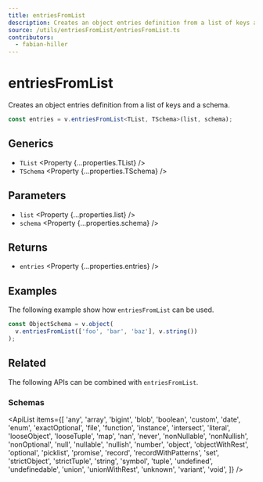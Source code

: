 ```yaml
---
title: entriesFromList
description: Creates an object entries definition from a list of keys and a schema.
source: /utils/entriesFromList/entriesFromList.ts
contributors:
  - fabian-hiller
---
```



# entriesFromList

Creates an object entries definition from a list of keys and a schema.

```ts
const entries = v.entriesFromList<TList, TSchema>(list, schema);
```

## Generics

- `TList` <Property {...properties.TList} />
- `TSchema` <Property {...properties.TSchema} />

## Parameters

- `list` <Property {...properties.list} />
- `schema` <Property {...properties.schema} />

## Returns

- `entries` <Property {...properties.entries} />

## Examples

The following example show how `entriesFromList` can be used.

```ts
const ObjectSchema = v.object(
  v.entriesFromList(['foo', 'bar', 'baz'], v.string())
);
```

## Related

The following APIs can be combined with `entriesFromList`.

### Schemas

<ApiList
  items={[
    'any',
    'array',
    'bigint',
    'blob',
    'boolean',
    'custom',
    'date',
    'enum',
    'exactOptional',
    'file',
    'function',
    'instance',
    'intersect',
    'literal',
    'looseObject',
    'looseTuple',
    'map',
    'nan',
    'never',
    'nonNullable',
    'nonNullish',
    'nonOptional',
    'null',
    'nullable',
    'nullish',
    'number',
    'object',
    'objectWithRest',
    'optional',
    'picklist',
    'promise',
    'record',
    'recordWithPatterns',
    'set',
    'strictObject',
    'strictTuple',
    'string',
    'symbol',
    'tuple',
    'undefined',
    'undefinedable',
    'union',
    'unionWithRest',
    'unknown',
    'variant',
    'void',
  ]}
/>
